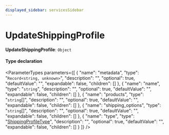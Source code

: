 ```yaml
---
displayed_sidebar: servicesSidebar
---
```



# UpdateShippingProfile

 **UpdateShippingProfile**: `Object`

#### Type declaration

<ParameterTypes parameters={[
  {
    "name": "metadata",
    "type": "`Record<string, unknown>`",
    "description": "",
    "optional": true,
    "defaultValue": "",
    "expandable": false,
    "children": []
  },
  {
    "name": "name",
    "type": "`string`",
    "description": "",
    "optional": true,
    "defaultValue": "",
    "expandable": false,
    "children": []
  },
  {
    "name": "products",
    "type": "`string`[]",
    "description": "",
    "optional": true,
    "defaultValue": "",
    "expandable": false,
    "children": []
  },
  {
    "name": "shipping_options",
    "type": "`string`[]",
    "description": "",
    "optional": true,
    "defaultValue": "",
    "expandable": false,
    "children": []
  },
  {
    "name": "type",
    "type": "[ShippingProfileType](../enums/ShippingProfileType.mdx)",
    "description": "",
    "optional": true,
    "defaultValue": "",
    "expandable": false,
    "children": []
  }
]} />
